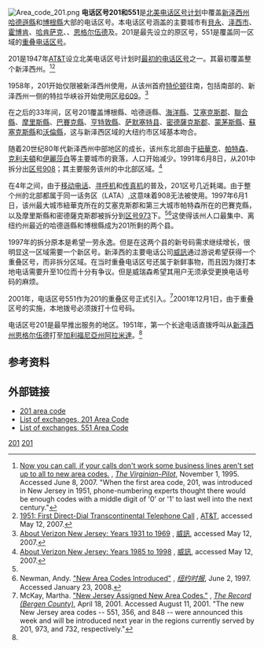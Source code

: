 {{noteTA|G1=USState|G2=CO|G3=OR}}
[[Image:Area_code_201.png|thumb]]
'''电话区号201和551'''是[[北美电话区号计划|北美电话区号计划]]中覆盖[[新泽西州|新泽西州]][[哈德遜縣|哈德遜縣]]和[[博根縣|博根縣]]大部的电话区号。本电话区号涵盖的主要城市有[[貝永_(新澤西州)|貝永]]、[[泽西市|泽西市]]、[[霍博肯_(新泽西州)|霍博肯]]、[[哈肯萨克_(新泽西州)|哈肯萨克]]、{{link-en|锡考克斯|Secaucus}}、[[恩格尔伍德_(新泽西州)|恩格尔伍德]]及{{link-en|恩格尔伍德克利夫斯|Englewood Cliffs}}。201是最先设立的原区号，551是覆盖同一区域的[[重叠电话区号|重叠电话区号]]。

201是1947年[[AT&T|AT&T]]设立北美电话区号计划时[[北美电话区号列表|最初的电话区号]]之一。其最初覆盖整个新泽西州。<ref>[http://scholar.lib.vt.edu/VA-news/VA-Pilot/issues/1995/vp951101/11010459.htm Now you can call, if your calls don't work some business lines aren't set up to all to new area codes.] {{Wayback|url=http://scholar.lib.vt.edu/VA-news/VA-Pilot/issues/1995/vp951101/11010459.htm |date=20080316221411 }}, ''[[The_Virginian-Pilot|The Virginian-Pilot]]'', November 1, 1995. Accessed June 8, 2007. "When the first area code, 201, was introduced in New Jersey in 1951, phone-numbering experts thought there would be enough codes with a middle digit of '0' or '1' to last well into the next century."</ref><ref name="History">[http://www.corp.att.com/attlabs/reputation/timeline/51trans.html 1951: First Direct-Dial Transcontinental Telephone Call] {{Wayback|url=http://www.corp.att.com/attlabs/reputation/timeline/51trans.html |date=20070107101205 }}, [[AT&T|AT&T]], accessed May 12, 2007.</ref>

1958年，201开始仅限被新泽西州使用，从该州首府[[特伦顿_(新泽西州)|特伦顿]]往南，包括南部的{{link-en|泽西海滩 (新泽西州)|Jersey Shore|泽西海岸}}、新泽西州一侧的特拉华峡谷开始使用[[北美电话区号609|区号609]]。<ref>[http://www.verizonnj.com/about/community/nj/about/history/1931_1969.asp About Verizon New Jersey: Years 1931 to 1969] {{Wayback|url=http://www.verizonnj.com/about/community/nj/about/history/1931_1969.asp |date=20070929042911 }}, [[威訊|威訊]], accessed May 12, 2007.</ref>

在之后的33年间，区号201覆盖博根縣、哈德遜縣、[[海洋縣|海洋縣]]、[[艾塞克斯郡_(紐澤西州)|艾塞克斯郡]]、[[聯合縣_(新澤西州)|聯合縣]]、[[摩里斯縣_(新澤西州)|摩里斯縣]]、[[巴賽克縣|巴賽克縣]]、[[亨特敦縣|亨特敦縣]]、[[萨默塞特县_(新泽西州)|萨默塞特县]]、[[密德薩克斯郡_(紐澤西州)|密德薩克斯郡]]、[[蒙茅斯縣|蒙茅斯縣]]、[[蘇塞克斯縣_(新澤西州)|蘇塞克斯縣]]和[[沃倫縣_(新澤西州)|沃倫縣]]，这与新泽西区域的大纽约市区域基本吻合。

随着20世纪80年代新泽西州中部地区的成长，该州东北部由于[[紐華克_(新澤西州)|紐華克]]、[[帕特森_(新泽西州)|帕特森]]、[[克利夫頓_(新澤西州)|克利夫頓]]和[[伊麗莎白_(新澤西州)|伊麗莎白]]等主要城市的衰落，人口开始减少。1991年6月8日，从201中拆分出[[北美电话区号908|区号908]]；其主要服务该州的中北部区域。<ref name="Verizon2">[http://www.verizonnj.com/about/community/nj/about/history/1985_1998.asp About Verizon New Jersey: Years 1985 to 1998] {{Wayback|url=http://www.verizonnj.com/about/community/nj/about/history/1985_1998.asp |date=20071113172317 }}, [[威訊|威訊]], accessed May 12, 2007.</ref>

在4年之间，由于[[移动电话|移动电话]]、[[寻呼机|寻呼机]]和[[传真机|传真机]]的普及，201区号几近耗竭。由于整个州的北部都属于同一话务区（LATA）,这意味着908无法被使用。1997年6月1日，该州最大城市紐華克所在的艾塞克斯郡和第三大城市帕特森所在的巴賽克縣，以及摩里斯縣和密德薩克斯郡被拆分到[[北美电话区号973|区号973]]下。<ref name="Verizon2" /><ref>Newman, Andy. [http://query.nytimes.com/gst/fullpage.html?res=980CE2D8143DF931A35755C0A961958260&scp=3&sq=area+code+732&st=nyt "New Area Codes Introduced"] {{Wayback|url=http://query.nytimes.com/gst/fullpage.html?res=980CE2D8143DF931A35755C0A961958260&scp=3&sq=area+code+732&st=nyt |date=20090208025543 }}, ''[[纽约时报|纽约时报]]'', June 2, 1997. Accessed January 23, 2008.</ref>这使得该州人口最集中、离纽约州最近的哈德遜縣和博根縣成为201所剩的两个县。

1997年的拆分原本是希望一劳永逸。但是在这两个县的新号码需求继续增长，很明显这一区域需要一个新区号。新泽西的主要电话公司[[威訊|威訊]]通过游说希望获得一个重叠区号，而非拆分区域。在当时重叠电话区号还属于新鲜事物，而且因为拨打本地电话需要升至10位而十分有争议。但是威瑞森希望其用户无须承受更换电话号码的麻烦。

2001年，电话区号551作为201的重叠区号正式引入。<ref>McKay, Martha. [http://www.accessmylibrary.com/coms2/summary_0286-8382118_ITM "New Jersey Assigned New Area Codes."] {{Wayback|url=http://www.accessmylibrary.com/coms2/summary_0286-8382118_ITM |date=20081201072603 }}, ''[[The_Record_(Bergen_County)|The Record (Bergen County)]]'', April 18, 2001. Accessed August 11, 2001. "The new New Jersey area codes -- 551, 356, and 848 -- were announced this week and will be introduced next year in the regions currently served by 201, 973, and 732, respectively."</ref>2001年12月1日，由于重叠区号的实施，本地拨号必须拨打十位号码。

电话区号201是最早推出{{link-en|长途电话直拨|Direct Distance Dialing}}服务的地区。1951年，第一个长途电话直拨呼叫从[[恩格尔伍德_(新泽西州)|新泽西州恩格尔伍德]]打至[[阿拉米達_(加利福尼亞州)|加利福尼亞州阿拉米達]]。<ref name="History" />

== 参考资料 ==
{{Reflist}}

== 外部链接 ==
* [http://areacodegoldmine.com/201-area-code 201 area code]{{Wayback|url=http://areacodegoldmine.com/201-area-code |date=20120201031028 }} 
*[https://web.archive.org/web/20140309065215/http://www.areacodedownload.com/201/index.html List of exchanges, 201 Area Code]
*[https://web.archive.org/web/20120222105730/http://www.areacodedownload.com/551/index.html List of exchanges, 551 Area Code]
{{Area code box|State=NJ
| This=北美电话区号201/551
| N=[[北美电话区号845|845]]
| S=[[北美电话区号347|347]]/[[北美电话区号718|718]]、[[北美电话区号917|917]]
| E=[[北美电话区号212|212]]/[[北美电话区号646|646]]、[[北美电话区号347|347]]/[[北美电话区号718|718]]、[[北美电话区号914|914]]、[[北美电话区号917|917]]
| W=[[北美电话区号862|862]]/[[北美电话区号973|973]]
| S1=NY}}

{{Coord|40.8678|-74.4379|display=title}}

{{DEFAULTSORT:Area Codes 201 And 551}}
[[Category:美国电话区号|201]]
[[Category:帕赛克县|201]]
